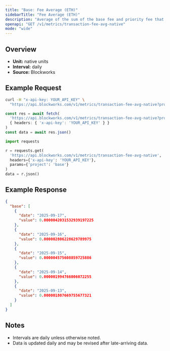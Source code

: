 ```yaml
---
title: "Base: Fee Average (ETH)"
sidebarTitle: "Fee Average (ETH)"
description: "Average of the sum of the base fee and priority fee that day in native chain token"
openapi: "GET /v1/metrics/transaction-fee-avg-native"
mode: "wide"
---
```


## Overview

- **Unit:** native units
- **Interval:** daily
- **Source:** Blockworks

## Example Request

<CodeGroup>

```bash cURL
curl -H "x-api-key: YOUR_API_KEY" \
  "https://api.blockworks.com/v1/metrics/transaction-fee-avg-native?project=base"
```

```typescript TypeScript
const res = await fetch(
  'https://api.blockworks.com/v1/metrics/transaction-fee-avg-native?project=base',
  { headers: { 'x-api-key': 'YOUR_API_KEY' } }
)
const data = await res.json()
```

```python Python
import requests

r = requests.get(
  'https://api.blockworks.com/v1/metrics/transaction-fee-avg-native',
  headers={'x-api-key': 'YOUR_API_KEY'},
  params={'project': 'base'}
)
data = r.json()
```

</CodeGroup>

## Example Response

```json
{
  "base": [
    {
      "date": "2025-09-17",
      "value": 0.0000042031532939197225
    },
    {
      "date": "2025-09-16",
      "value": 0.000002806228629789975
    },
    {
      "date": "2025-09-15",
      "value": 0.000004575608859725886
    },
    {
      "date": "2025-09-14",
      "value": 0.000001994766006072255
    },
    {
      "date": "2025-09-13",
      "value": 0.000001807669755677321
    }
  ]
}
```

## Notes
- Intervals are daily unless otherwise noted.
- Data is updated daily and may be revised after late-arriving data.